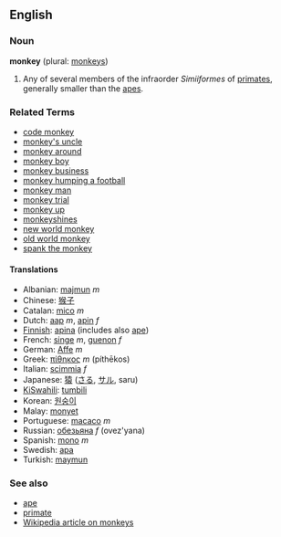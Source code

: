 ==English==
===Noun===
'''monkey''' (plural: [[monkeys]])

# Any of several members of the infraorder ''Simiiformes'' of [[primate]]s, generally smaller than the [[ape]]s.

===Related Terms===
*[[code monkey]]
*[[monkey's uncle]]
*[[monkey around]]
*[[monkey boy]]
*[[monkey business]]
*[[monkey humping a football]]
*[[monkey man]]
*[[monkey trial]]
*[[monkey up]]
*[[monkeyshines]]
*[[new world monkey]]
*[[old world monkey]]
*[[spank the monkey]]

====Translations====
*Albanian: [[majmun]] ''m''
*Chinese: [[猴子]]
*Catalan: [[mico]] ''m''
*Dutch: [[aap]] ''m'', [[apin]] ''f''
*[[Finnish]]: [[apina]] (includes also [[ape]])
*French: [[singe]] ''m'', [[guenon]] ''f''
*German: [[Affe]] ''m''
*Greek: [[πίθηκος]] ''m'' (píthēkos)
*Italian: [[scimmia]] ''f''
*Japanese: [[猿]] ([[さる]], [[サル]], saru)
*[[KiSwahili]]: [[tumbili]]
*Korean: [[원숭이]]
*Malay: [[monyet]]
*Portuguese: [[macaco]] ''m''
*Russian: [[обезьяна]] ''f'' (ovez'yana)
*Spanish: [[mono]] ''m''
*Swedish: [[apa]]
*Turkish: [[maymun]]

===See also===
*[[ape]]
*[[primate]]
*[[w:Monkey|Wikipedia article on monkeys]]